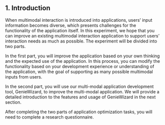 ## 1. Introduction
When multimodal interaction is introduced into applications, 
users’ input information becomes diverse, which presents challenges for the functionality of the application itself. 
In this experiment, we hope that you can improve an existing multimodal interaction application to 
support users’ interaction needs as much as possible. 
The experiment will be divided into two parts. 

In the first part, 
you will improve the application based on your own thinking and the expected use of the application. 
In this process, you can modify the functionality based on your development experience or understanding of the application, 
with the goal of supporting as many possible multimodal inputs from users.

In the second part, 
you will use our multi-modal application development tool, GenieWizard, to improve the multi-modal application. 
We will provide a detailed introduction to the features and usage of GenieWizard in the next section.

After completing the two parts of application optimization tasks, you will need to complete a research questionnaire.

